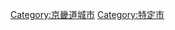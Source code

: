 {{catmore}}

{{Commonscat|Yongin, Gyeonggi-do}}

[[Category:京畿道城市|Category:京畿道城市]]
[[Category:特定市|Category:特定市]]